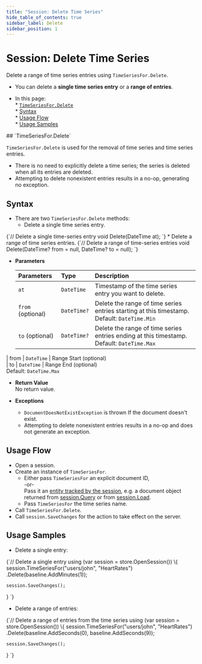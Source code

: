 ```yaml
---
title: "Session: Delete Time Series"
hide_table_of_contents: true
sidebar_label: Delete
sidebar_position: 1
---
```



# Session: Delete Time Series
<Admonition type="note" title="Note">

Delete a range of time series entries using `TimeSeriesFor.Delete`.  

* You can delete a **single time series entry** or a **range of entries**.  

* In this page:  
      * [`TimeSeriesFor.Delete`](../../../../document-extensions/timeseries/client-api/session/delete.mdx#timeseriesfordelete)  
       * [Syntax](../../../../document-extensions/timeseries/client-api/session/delete.mdx#syntx)  
       * [Usage Flow](../../../../document-extensions/timeseries/client-api/session/delete.mdx#usage-flow)  
       * [Usage Samples](../../../../document-extensions/timeseries/client-api/session/delete.mdx#usage-samples)  
</Admonition>
## `TimeSeriesFor.Delete`

`TimeSeriesFor.Delete` is used for the removal of time series and 
time series entries.  

* There is no need to explicitly delete a time series; 
  the series is deleted when all its entries are deleted.  
* Attempting to delete nonexistent entries results in a no-op, 
  generating no exception.  




## Syntax

* There are two `TimeSeriesFor.Delete` methods:  
   * Delete a single time series entry.
<TabItem value="TimeSeriesFor-Delete-definition-single-timepoint" label="TimeSeriesFor-Delete-definition-single-timepoint">
<CodeBlock language="csharp">
{`// Delete a single time-series entry
void Delete(DateTime at);
`}
</CodeBlock>
</TabItem>
   * Delete a range of time series entries.
<TabItem value="TimeSeriesFor-Delete-definition-range-of-timepoints" label="TimeSeriesFor-Delete-definition-range-of-timepoints">
<CodeBlock language="csharp">
{`// Delete a range of time-series entries
void Delete(DateTime? from = null, DateTime? to = null);
`}
</CodeBlock>
</TabItem>

* **Parameters**  

    | Parameters | Type | Description |
    |:-------------|:-------------|:-------------|
    | `at` | `DateTime` | Timestamp of the time series entry you want to delete. |
    | `from` (optional) | `DateTime?` | Delete the range of time series entries starting at this timestamp. <br/> Default: `DateTime.Min` |
    | `to` (optional) | `DateTime?` | Delete the range of time series entries ending at this timestamp. <br/> Default: `DateTime.Max` |


| from | `DateTime` | Range Start (optional) <br/>
| to | `DateTime` | Range End (optional) <br/> Default: `DateTime.Max` 



* **Return Value**  
  No return value.  

* **Exceptions**  
   * `DocumentDoesNotExistException` is thrown If the document doesn't exist.  
   * Attempting to delete nonexistent entries results in a no-op and does not generate an exception.  



## Usage Flow

* Open a session.  
* Create an instance of `TimeSeriesFor`.  
    * Either pass `TimeSeriesFor` an explicit document ID,  
      -or-  
      Pass it an [entity tracked by the session](../../../../client-api/session/loading-entities.mdx), 
      e.g. a document object returned from [session.Query](../../../../client-api/session/querying/how-to-query.mdx) 
      or from [session.Load](../../../../client-api/session/loading-entities.mdx#load).  
    * Pass `TimeSeriesFor` the time series name.  
* Call `TimeSeriesFor.Delete`.  
* Call `session.SaveChanges` for the action to take effect on the server.  



## Usage Samples

* Delete a single entry:  
<TabItem value="timeseries_region_Delete-TimeSeriesFor-Single-Time-Point" label="timeseries_region_Delete-TimeSeriesFor-Single-Time-Point">
<CodeBlock language="csharp">
{`// Delete a single entry
using (var session = store.OpenSession())
\{
    session.TimeSeriesFor("users/john", "HeartRates")
        .Delete(baseline.AddMinutes(1));

    session.SaveChanges();
\}
`}
</CodeBlock>
</TabItem>

* Delete a range of entries:  
<TabItem value="timeseries_region_TimeSeriesFor-Delete-Time-Points-Range" label="timeseries_region_TimeSeriesFor-Delete-Time-Points-Range">
<CodeBlock language="csharp">
{`// Delete a range of entries from the time series
using (var session = store.OpenSession())
\{
    session.TimeSeriesFor("users/john", "HeartRates")
        .Delete(baseline.AddSeconds(0), baseline.AddSeconds(9));

    session.SaveChanges();
\}
`}
</CodeBlock>
</TabItem>



